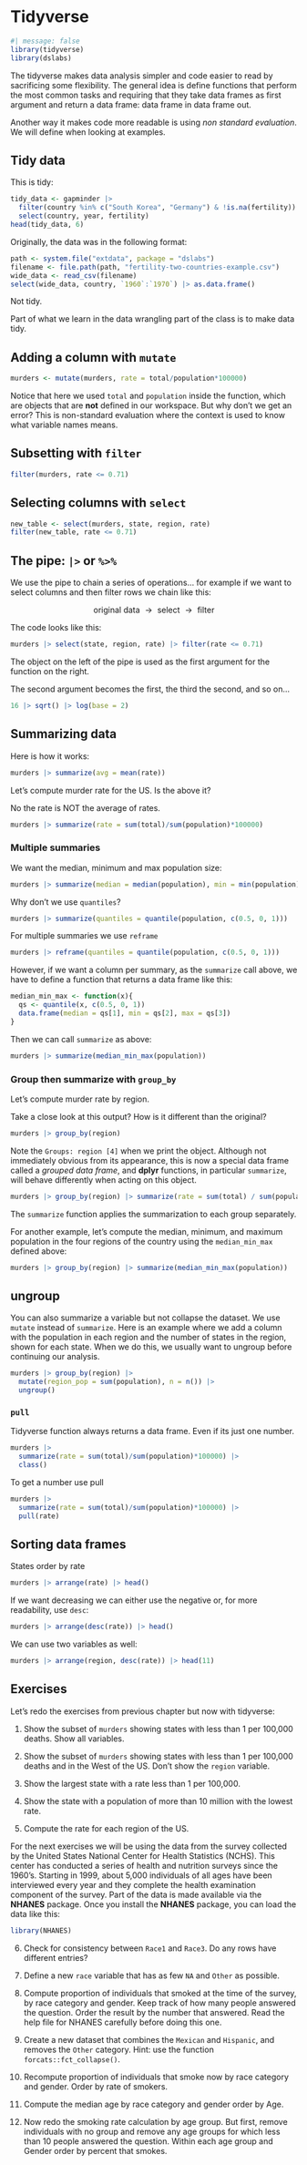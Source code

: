 # Tidyverse

```r
#| message: false
library(tidyverse)
library(dslabs)
```

The tidyverse makes data analysis simpler and code easier to read by sacrificing some flexibility. The general idea is define functions that perform the most common tasks and requiring that they take data frames as first argument and return a data frame: data frame in data frame out. 

Another way it makes code more readable is using _non standard evaluation_. We will define when looking at examples.


## Tidy data 

This is tidy:

```r
tidy_data <- gapminder |> 
  filter(country %in% c("South Korea", "Germany") & !is.na(fertility)) |>
  select(country, year, fertility)
head(tidy_data, 6)
```

Originally, the data was in the following format:

```r
path <- system.file("extdata", package = "dslabs")
filename <- file.path(path, "fertility-two-countries-example.csv")
wide_data <- read_csv(filename)
select(wide_data, country, `1960`:`1970`) |> as.data.frame()
```

Not tidy.

Part of what we learn in the data wrangling part of the class is to make data tidy.


## Adding a column with `mutate`


```r
murders <- mutate(murders, rate = total/population*100000)
```

Notice that here we used `total` and `population` inside the function, which are objects that are **not** defined in our workspace. But why don't we get an error? This is non-standard evaluation where the context is used to know what variable names means.

## Subsetting with `filter`

```r
filter(murders, rate <= 0.71)
```


## Selecting columns with `select`

```r
new_table <- select(murders, state, region, rate)
filter(new_table, rate <= 0.71)
```


## The pipe: `|>` or `%>%`

We use the pipe to chain a series of operations... for example if we want to select columns and then filter rows we chain like this:

$$ \mbox{original data }
\rightarrow \mbox{ select }
\rightarrow \mbox{ filter } $$


The code looks like this:

```r
murders |> select(state, region, rate) |> filter(rate <= 0.71)
```

The object on the left of the pipe is used as the first argument for the function on the right. 

The second argument becomes the first, the third the second, and so on...

```r
16 |> sqrt() |> log(base = 2)
```


## Summarizing data

Here is how it works:
```r
murders |> summarize(avg = mean(rate))
```


Let's compute murder rate for the US. Is the above it?

No the rate is NOT the average of rates.

```r
murders |> summarize(rate = sum(total)/sum(population)*100000)
```


### Multiple summaries

We want the median, minimum and max population size:

```r
murders |> summarize(median = median(population), min = min(population), max = max(population))
```

Why don't we use `quantiles`? 

```r
murders |> summarize(quantiles = quantile(population, c(0.5, 0, 1)))
```

For multiple summaries we use `reframe`

```r
murders |> reframe(quantiles = quantile(population, c(0.5, 0, 1)))
```

However, if we want a column per summary, as the `summarize` call above,
we have to define a function that returns a data frame like this:

```r
median_min_max <- function(x){
  qs <- quantile(x, c(0.5, 0, 1))
  data.frame(median = qs[1], min = qs[2], max = qs[3])
}
```

Then we can call `summarize` as above:

```r
murders |> summarize(median_min_max(population))
```

### Group then summarize with `group_by` {#sec-group-by}

Let's compute murder rate by region.

Take a close look at this output? How is it different than the original?
```r
murders |> group_by(region)
```
Note the `Groups: region [4]` when we print the object. Although not immediately obvious from its appearance, this is now a special data frame called a _grouped data frame_, and __dplyr__ functions, in particular `summarize`, will behave differently when acting on this object. 

```r
murders |> group_by(region) |> summarize(rate = sum(total) / sum(population) * 100000)
```

The `summarize` function applies the summarization to each group separately.

For another example, let's compute the median, minimum, and maximum population in the four regions of the country using the `median_min_max` defined above:


```r
murders |> group_by(region) |> summarize(median_min_max(population))
```


## ungroup

You can also summarize a variable but not collapse the dataset. We use `mutate` instead of `summarize`. Here is an example where we add a column with the population in each region and the number of states in the region, shown for each state. When we do this, we usually want to ungroup before continuing our analysis. 

```r
murders |> group_by(region) |> 
  mutate(region_pop = sum(population), n = n()) |>
  ungroup()
```


### `pull`


Tidyverse function always returns a data frame. Even if its just one number.

```r
murders |> 
  summarize(rate = sum(total)/sum(population)*100000) |>
  class()
```

To get a number use pull
```r
murders |> 
  summarize(rate = sum(total)/sum(population)*100000) |>
  pull(rate) 
```

## Sorting data frames

States order by rate

```r
murders |> arrange(rate) |> head()
```

If we want decreasing we can either use the negative or, for more readability, use `desc`:
```r
murders |> arrange(desc(rate)) |> head()
```

We can use two variables as well:


```r
murders |> arrange(region, desc(rate)) |> head(11)
```

## Exercises


Let's redo the exercises from previous chapter but now with tidyverse:


(@) Show the subset of `murders` showing states with less than 1 per 100,000 deaths. Show all variables.

(@) Show the subset of `murders` showing states with less than 1 per 100,000 deaths and in the West of the US. Don't show the `region` variable.

(@) Show the largest state with a rate less than 1 per 100,000.

(@) Show the state with a population of more than 10 million with the lowest rate.

(@) Compute the rate for each region of the US.

For the next exercises we will be using the data from the survey collected by the United States National Center for Health Statistics (NCHS). This center has conducted a series of health and nutrition surveys since the 1960’s. Starting in 1999, about 5,000 individuals of all ages have been interviewed every year and they complete the health examination component of the survey. Part of the data is made available via the __NHANES__ package. Once you install the __NHANES__ package, you can load the data like this:

```r
library(NHANES)
```


(@) Check for consistency between `Race1` and `Race3`. Do any rows have different entries?
 

(@) Define a new `race` variable that has as few `NA` and `Other` as possible. 

(@) Compute proportion of individuals that smoked at the time of the survey, by race category and gender. Keep track of how many people answered the question. Order the result by the number that answered. Read the help file for NHANES carefully before doing this one.



(@) Create a new dataset that combines the `Mexican` and `Hispanic`, and removes the `Other` category. Hint: use the function `forcats::fct_collapse()`.


(@) Recompute proportion of individuals that smoke now by  race category and gender. Order by rate of smokers.

(@) Compute the median age by race category and gender order by Age.


(@) Now redo the smoking rate calculation by age group. But first, remove individuals with no group and remove any
age groups for which less than 10 people answered the question. Within each age group and Gender order by percent that smokes.


